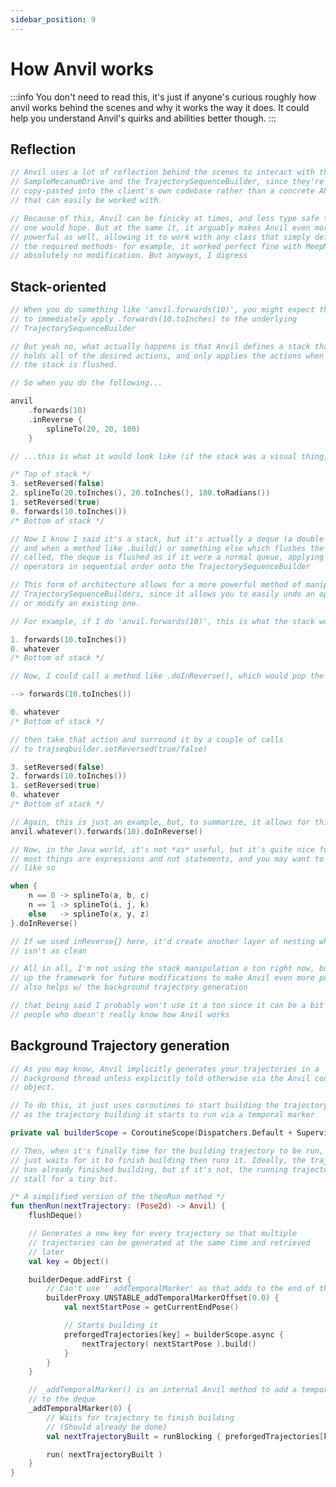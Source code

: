 ```yaml
---
sidebar_position: 9
---
```


# How Anvil works

:::info
You don't need to read this, it's just if anyone's curious roughly how anvil works behind the scenes
and why it works the way it does. It could help you understand Anvil's quirks and abilities better
though.
:::

## Reflection

```kotlin
// Anvil uses a lot of reflection behind the scenes to interact with the
// SampleMecanumDrive and the TrajectorySequenceBuilder, since they're
// copy-pasted into the client's own codebase rather than a concrete API
// that can easily be worked with.

// Because of this, Anvil can be finicky at times, and less type safe than
// one would hope. But at the same it, it arguably makes Anvil even more
// powerful as well, allowing it to work with any class that simply defines
// the required methods- for example, it worked perfect fine with MeepMeep with
// absolutely no modification. But anyways, I digress
```

## Stack-oriented

```kotlin
// When you do something like 'anvil.forwards(10)', you might expect that
// to immediately apply .forwards(10.toInches) to the underlying
// TrajectorySequenceBuilder

// But yeah no, what actually happens is that Anvil defines a stack that
// holds all of the desired actions, and only applies the actions when
// the stack is flushed.

// So when you do the following...

anvil
    .forwards(10)
    .inReverse {
        splineTo(20, 20, 180)
    }

// ...this is what it would look like (if the stack was a visual thing):

/* Top of stack */
3. setReversed(false)
2. splineTo(20.toInches(), 20.toInches(), 180.toRadians())
1. setReversed(true)
0. forwards(10.toInches())
/* Bottom of stack */

// Now I know I said it's a stack, but it's actually a deque (a double-ended queue)
// and when a method like .build() or something else which flushes the deque is
// called, the deque is flushed as if it were a normal queue, applying the
// operators in sequential order onto the TrajectorySequenceBuilder

// This form of architecture allows for a more powerful method of manipulating
// TrajectorySequenceBuilders, since it allows you to easily undo an operation,
// or modify an existing one.

// For example, if I do 'anvil.forwards(10)', this is what the stack would be like:

1. forwards(10.toInches())
0. whatever
/* Bottom of stack */

// Now, I could call a method like .doInReverse(), which would pop the stack:

--> forwards(10.toInches())

0. whatever
/* Bottom of stack */

// then take that action and surround it by a couple of calls
// to trajseqbuilder.setReversed(true/false)

3. setReversed(false)
2. forwards(10.toInches())
1. setReversed(true)
0. whatever
/* Bottom of stack */

// Again, this is just an example, but, to summarize, it allows for things like
anvil.whatever().forwards(10).doInReverse()

// Now, in the Java world, it's not *as* useful, but it's quite nice for Kotlin where
// most things are expressions and not statements, and you may want to do something
// like so

when {
    n == 0 -> splineTo(a, b, c)
    n == 1 -> splineTo(i, j, k)
    else   -> splineTo(x, y, z)
}.doInReverse()

// If we used inReverse{} here, it'd create another layer of nesting which just
// isn't as clean

// All in all, I'm not using the stack manipulation a ton right now, but it sets
// up the framework for future modifications to make Anvil even more powerful. It
// also helps w/ the background trajectory generation

// that being said I probably won't use it a ton since it can be a bit finicky for
// people who doesn't really know how Anvil works
```

## Background Trajectory generation

```kotlin
// As you may know, Anvil implicitly generates your trajectories in a
// background thread unless explicitly told otherwise via the Anvil config
// object.

// To do this, it just uses coroutines to start building the trajectory as soon
// as the trajectory building it starts to run via a temporal marker

private val builderScope = CoroutineScope(Dispatchers.Default + SupervisorJob())

// Then, when it's finally time for the building trajectory to be run, Anvil
// just waits for it to finish building then runs it. Ideally, the trajectory
// has already finished building, but if it's not, the running trajectory may
// stall for a tiny bit.

/* A simplified version of the thenRun method */
fun thenRun(nextTrajectory: (Pose2d) -> Anvil) {
    flushDeque()

    // Generates a new key for every trajectory so that multiple
    // trajectories can be generated at the same time and retrieved
    // later
    val key = Object()

    builderDeque.addFirst {
        // Can't use '_addTemporalMarker' as that adds to the end of the deque
        builderProxy.UNSTABLE_addTemporalMarkerOffset(0.0) {
            val nextStartPose = getCurrentEndPose()

            // Starts building it
            preforgedTrajectories[key] = builderScope.async {
                nextTrajectory( nextStartPose ).build()
            }
        }
    }

    // _addTemporalMarker() is an internal Anvil method to add a temporal marker
    // to the deque
    _addTemporalMarker(0) {
        // Waits for trajectory to finish building
        // (Should already be done)
        val nextTrajectoryBuilt = runBlocking { preforgedTrajectories[key]?.await() }!!

        run( nextTrajectoryBuilt )
    }
}
```
